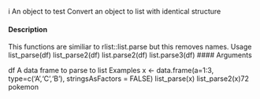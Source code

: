 


i
An object to test
Convert an object to list with identical structure

#### Description 

This functions are similiar to rlist::list.parse but this removes names.
Usage
list_parse(df)
list_parse2(df)
list.parse2(df)
list.parse3(df)
 #### Arguments 

df
A data frame to parse to list
Examples
x <- data.frame(a=1:3, type=c('A','C','B'), stringsAsFactors = FALSE)
list_parse(x)
list_parse2(x)72
pokemon

